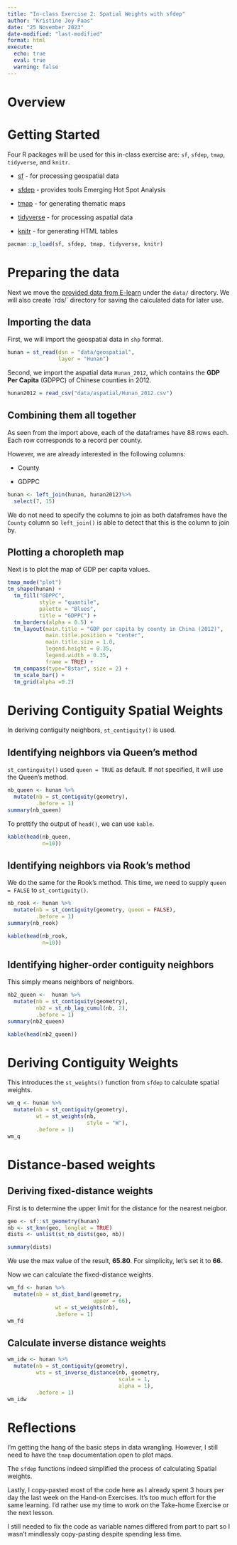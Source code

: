 ```yaml
---
title: "In-class Exercise 2: Spatial Weights with sfdep"
author: "Kristine Joy Paas"
date: "25 November 2023"
date-modified: "last-modified"
format: html
execute: 
  echo: true
  eval: true
  warning: false
---
```


# Overview

# Getting Started

Four R packages will be used for this in-class exercise are: `sf`, `sfdep`, `tmap`, `tidyverse`, and `knitr`.

-   [sf](https://cran.r-project.org/web/packages/sf/index.html) - for processing geospatial data

-   [sfdep](https://cran.r-project.org/web/packages/sfdep/index.html) - provides tools Emerging Hot Spot Analysis

-   [tmap](https://cran.r-project.org/web/packages/tmap/index.html) - for generating thematic maps

-   [tidyverse](https://cran.r-project.org/web/packages/tidyverse/index.html) - for processing aspatial data

-   [knitr](https://cran.r-project.org/web/packages/knitr/index.html) - for generating HTML tables

```r
pacman::p_load(sf, sfdep, tmap, tidyverse, knitr)
```

# Preparing the data

Next we move the [provided data from E-learn](https://elearn.smu.edu.sg/d2l/le/content/357628/viewContent/2308366/View) under the `data/` directory. We will also create \`rds/\` directory for saving the calculated data for later use.

## Importing the data

First, we will import the geospatial data in `shp` format.

```r
hunan = st_read(dsn = "data/geospatial",
                layer = "Hunan")
```

Second, we import the aspatial data `Hunan_2012`, which contains the **GDP Per Capita** (GDPPC) of Chinese counties in 2012.

```r
hunan2012 = read_csv("data/aspatial/Hunan_2012.csv")
```

## Combining them all together

As seen from the import above, each of the dataframes have 88 rows each. Each row corresponds to a record per county.

However, we are already interested in the following columns:

-   County

-   GDPPC

```r
hunan <- left_join(hunan, hunan2012)%>%
  select(7, 15)
```

::: callout-note
We do not need to specify the columns to join as both dataframes have the `County` column so `left_join()` is able to detect that this is the column to join by.
:::

## Plotting a choropleth map

Next is to plot the map of GDP per capita values.

```r
tmap_mode("plot")
tm_shape(hunan) +
  tm_fill("GDPPC", 
          style = "quantile", 
          palette = "Blues",
          title = "GDPPC") +
  tm_borders(alpha = 0.5) +
  tm_layout(main.title = "GDP per capita by county in China (2012)",
            main.title.position = "center",
            main.title.size = 1.0,
            legend.height = 0.35, 
            legend.width = 0.35,
            frame = TRUE) +
  tm_compass(type="8star", size = 2) +
  tm_scale_bar() +
  tm_grid(alpha =0.2)
```

# Deriving Contiguity Spatial Weights

In deriving contiguity neighbors, `st_contiguity()` is used.

## Identifying neighbors via Queen's method

::: callout-important
`st_continguity()` used `queen = TRUE` as default. If not specified, it will use the Queen's method.
:::

```r
nb_queen <- hunan %>% 
  mutate(nb = st_contiguity(geometry),
         .before = 1)
summary(nb_queen)
```

To prettify the output of `head()`, we can use `kable`.

```r
kable(head(nb_queen,
           n=10))
```

## Identifying neighbors via Rook's method

We do the same for the Rook's method. This time, we need to supply `queen = FALSE` to `st_contiguity()`.

```r
nb_rook <- hunan %>% 
  mutate(nb = st_contiguity(geometry, queen = FALSE),
         .before = 1)
summary(nb_rook)
```

```r
kable(head(nb_rook,
           n=10))
```

## Identifying higher-order contiguity neighbors

This simply means neighbors of neighbors.

```r
nb2_queen <-  hunan %>% 
  mutate(nb = st_contiguity(geometry),
         nb2 = st_nb_lag_cumul(nb, 2),
         .before = 1)
summary(nb2_queen)
```

```r
kable(head(nb2_queen))
```

# Deriving Contiguity Weights

This introduces the `st_weights()` function from `sfdep` to calculate spatial weights.

```r
wm_q <- hunan %>%
  mutate(nb = st_contiguity(geometry),
         wt = st_weights(nb,
                         style = "W"),
         .before = 1)
wm_q
```

# Distance-based weights

## Deriving fixed-distance weights

First is to determine the upper limit for the distance for the nearest neigbor.

```r
geo <- sf::st_geometry(hunan)
nb <- st_knn(geo, longlat = TRUE)
dists <- unlist(st_nb_dists(geo, nb))
```

```r
summary(dists)
```

We use the max value of the result, **65.80**. For simplicity, let's set it to **66**.

Now we can calculate the fixed-distance weights.

```r
wm_fd <- hunan %>%
  mutate(nb = st_dist_band(geometry,
                           upper = 66),
               wt = st_weights(nb),
               .before = 1)
wm_fd
```

## Calculate inverse distance weights

```r
wm_idw <- hunan %>%
  mutate(nb = st_contiguity(geometry),
         wts = st_inverse_distance(nb, geometry,
                                   scale = 1,
                                   alpha = 1),
         .before = 1)
wm_idw
```

# Reflections

I'm getting the hang of the basic steps in data wrangling. However, I still need to have the `tmap` documentation open to plot maps.

The `sfdep` functions indeed simplified the process of calculating Spatial weights.

Lastly, I copy-pasted most of the code here as I already spent 3 hours per day the last week on the Hand-on Exercises. It's too much effort for the same learning. I'd rather use my time to work on the Take-home Exercise or the next lesson.

I still needed to fix the code as variable names differed from part to part so I wasn't mindlessly copy-pasting despite spending less time.
